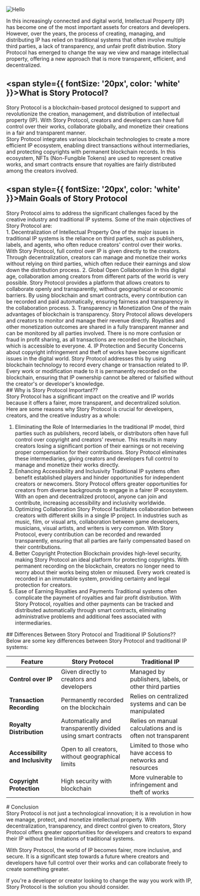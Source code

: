 


<div style={{ display: 'flex', justifyContent: 'center', alignItems: 'center', marginTop: '20px' }}>
  <Image class="mt-5" src="/story.png" alt="Hello" width={500} height={500} />
</div>

In this increasingly connected and digital world, Intellectual Property (IP) has become one of the most important assets for creators and developers. However, over the years, the process of creating, managing, and distributing IP has relied on traditional systems that often involve multiple third parties, a lack of transparency, and unfair profit distribution. Story Protocol has emerged to change the way we view and manage intellectual property, offering a new approach that is more transparent, efficient, and decentralized.

## <span style={{ fontSize: '20px', color: 'white' }}>What is Story Protocol?</span>
<div style={{ marginBottom: '20px' }}>
  Story Protocol is a blockchain-based protocol designed to support and revolutionize the creation, management, and distribution of intellectual property (IP). With Story Protocol, creators and developers can have full control over their works, collaborate globally, and monetize their creations in a fair and transparent manner.<br />
</div>

<div style={{ marginBottom: '20px' }}>
  Story Protocol integrates various blockchain technologies to create a more efficient IP ecosystem, enabling direct transactions without intermediaries, and protecting copyrights with permanent blockchain records. In this ecosystem, NFTs (Non-Fungible Tokens) are used to represent creative works, and smart contracts ensure that royalties are fairly distributed among the creators involved.<br />

## <span style={{ fontSize: '20px', color: 'white' }}>Main Goals of Story Protocol</span>
<div style={{ marginBottom: '20px' }}>
Story Protocol aims to address the significant challenges faced by the creative industry and traditional IP systems. Some of the main objectives of Story Protocol are:
</div>
1. Decentralization of Intellectual Property One of the major issues in traditional IP systems is the reliance on third parties, such as publishers, labels, and agents, who often reduce creators' control over their works. With Story Protocol, full control over IP is given directly to the creators. Through decentralization, creators can manage and monetize their works without relying on third parties, which often reduce their earnings and slow down the distribution process.
2. Global Open Collaboration In this digital age, collaboration among creators from different parts of the world is very possible. Story Protocol provides a platform that allows creators to collaborate openly and transparently, without geographical or economic barriers. By using blockchain and smart contracts, every contribution can be recorded and paid automatically, ensuring fairness and transparency in the collaboration process.
3. Transparency in Monetization One of the main advantages of blockchain is transparency. Story Protocol allows developers and creators to monitor and manage their revenue directly. Royalties and other monetization outcomes are shared in a fully transparent manner and can be monitored by all parties involved. There is no more confusion or fraud in profit sharing, as all transactions are recorded on the blockchain, which is accessible to everyone.
4. IP Protection and Security Concerns about copyright infringement and theft of works have become significant issues in the digital world. Story Protocol addresses this by using blockchain technology to record every change or transaction related to IP. Every work or modification made to it is permanently recorded on the blockchain, ensuring that IP ownership cannot be altered or falsified without the creator's or developer's knowledge.
</div>
## <span style={{ fontSize: '20px', color: 'white' }}>Why is Story Protocol Important??</span>
<div style={{ marginBottom: '20px' }}>
Story Protocol has a significant impact on the creative and IP worlds because it offers a fairer, more transparent, and decentralized solution. Here are some reasons why Story Protocol is crucial for developers, creators, and the creative industry as a whole:

1. Eliminating the Role of Intermediaries In the traditional IP model, third parties such as publishers, record labels, or distributors often have full control over copyright and creators' revenue. This results in many creators losing a significant portion of their earnings or not receiving proper compensation for their contributions. Story Protocol eliminates these intermediaries, giving creators and developers full control to manage and monetize their works directly.
2. Enhancing Accessibility and Inclusivity Traditional IP systems often benefit established players and hinder opportunities for independent creators or newcomers. Story Protocol offers greater opportunities for creators from diverse backgrounds to engage in a fairer IP ecosystem. With an open and decentralized protocol, anyone can join and contribute, increasing accessibility and inclusivity worldwide.
3. Optimizing Collaboration Story Protocol facilitates collaboration between creators with different skills in a single IP project. In industries such as music, film, or visual arts, collaboration between game developers, musicians, visual artists, and writers is very common. With Story Protocol, every contribution can be recorded and rewarded transparently, ensuring that all parties are fairly compensated based on their contributions.
4. Better Copyright Protection Blockchain provides high-level security, making Story Protocol an ideal platform for protecting copyrights. With permanent recording on the blockchain, creators no longer need to worry about their works being stolen or misused. Every work created is recorded in an immutable system, providing certainty and legal protection for creators.
5. Ease of Earning Royalties and Payments Traditional systems often complicate the payment of royalties and fair profit distribution. With Story Protocol, royalties and other payments can be tracked and distributed automatically through smart contracts, eliminating administrative problems and additional fees associated with intermediaries.
</div>
## <span style={{ fontSize: '20px', color: 'white' }}>Differences Between Story Protocol and Traditional IP Solutions??</span>
<div style={{ marginBottom: '20px' }}>
Below are some key differences between Story Protocol and traditional IP systems:
</div>


<Table>
  <thead>
    <Tr>
      <Th><strong>Feature</strong></Th>
      <Th><strong>Story Protocol</strong></Th>
      <Th><strong>Traditional IP</strong></Th>
    </Tr>
  </thead>
  <tbody>
    <Tr>
      <Td><strong>Control over IP</strong></Td>
      <Td>Given directly to creators and developers</Td>
      <Td>Managed by publishers, labels, or other third parties</Td>
    </Tr>
    <Tr>
      <Td><strong>Transaction Recording</strong></Td>
      <Td>Permanently recorded on the blockchain</Td>
      <Td>Relies on centralized systems and can be manipulated</Td>
    </Tr>
    <Tr>
      <Td><strong>Royalty Distribution</strong></Td>
      <Td>Automatically and transparently divided using smart contracts</Td>
      <Td>Relies on manual calculations and is often not transparent</Td>
    </Tr>
    <Tr>
      <Td><strong>Accessibility and Inclusivity</strong></Td>
      <Td>Open to all creators, without geographical limits</Td>
      <Td>Limited to those who have access to networks and resources</Td>
    </Tr>
    <Tr>
      <Td><strong>Copyright Protection</strong></Td>
      <Td>High security with blockchain</Td>
      <Td>More vulnerable to infringement and theft of works</Td>
    </Tr>
  </tbody>
</Table>
# Conclusion
<div style={{ marginBottom: '20px' }}>
Story Protocol is not just a technological innovation; it is a revolution in how we manage, protect, and monetize intellectual property. With decentralization, transparency, and direct control given to creators, Story Protocol offers greater opportunities for developers and creators to expand their IP without the limitations of traditional systems.

With Story Protocol, the world of IP becomes fairer, more inclusive, and secure. It is a significant step towards a future where creators and developers have full control over their works and can collaborate freely to create something greater.

If you're a developer or creator looking to change the way you work with IP, Story Protocol is the solution you should consider.
</div>